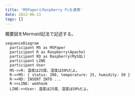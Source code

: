 ```yaml
---
title: 'M5PaperとRaspberry Piを連携'
date: 2022-06-13
tags: []
---
```


概要図をMermaid記法で記述する。

```mermaid,autorun
sequenceDiagram
  participant M5 as M5Paper
  participant R as Raspberry(Apache)
  participant RD as Raspberry(MySQL)
  participant LINE
  participant User
  M5->>R: 温度は25度、湿度は50%だよ。
  R->>M5: { status: 200, temperature: 25, humidity: 50 }
  R->>RD: INSERT INTO ...
  R->>LINE: webhook
  LINE->>User: 温度は25度、湿度は50%だよ。
```
